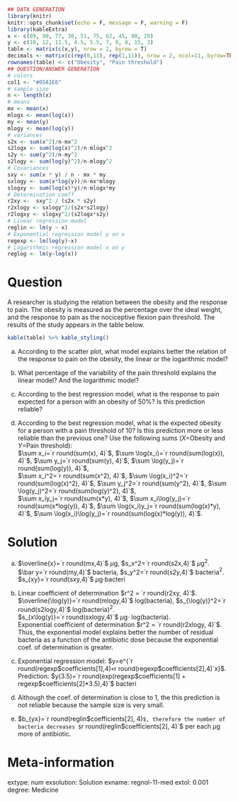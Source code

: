 
```r
## DATA GENERATION
library(knitr)
knitr::opts_chunk$set(echo = F, message = F, warning = F)
library(kableExtra)
x <- c(89, 90, 77, 30, 51, 75, 62, 45, 90, 20)
y <- c(10, 12, 11.5, 4.5, 5.5, 7, 9, 8, 15, 3)
table <- matrix(c(x,y), nrow = 2, byrow = T)
decimals <- matrix(c(rep(0,11), rep(1,11)), nrow = 2, ncol=11, byrow=TRUE)
rownames(table) <- c("Obesity", "Pain threshold")
## QUESTION/ANSWER GENERATION
# colors
col1 <- "#05A1E6"
# sample size
n <- length(x)
# means
mx <- mean(x)
mlogx <- mean(log(x))
my <- mean(y)
mlogy <- mean(log(y))
# variances
s2x <- sum(x^2)/n-mx^2
s2logx <- sum(log(x)^2)/n-mlogx^2
s2y <- sum(y^2)/n-my^2
s2logy <- sum(log(y)^2)/n-mlogy^2
# Covariances
sxy <- sum(x * y) / n - mx * my
sxlogy <- sum(x*log(y))/n-mx*mlogy
slogxy <- sum(log(x)*y)/n-mlogx*my
# Determination coeff
r2xy <-  sxy^2 / (s2x * s2y)
r2xlogy <- sxlogy^2/(s2x*s2logy)
r2logxy <- slogxy^2/(s2logx*s2y)
# Linear regression model
reglin <- lm(y ~ x)
# Exponential regression model y on x
regexp <- lm(log(y)~x)
# Logarithmic regression model x on y
reglog <- lm(y~log(x))
```

Question
========
	
A researcher is studying the relation between the obesity and the response to pain.
The obesity is measured as the percentage over the ideal weight, and the response to pain as the nociceptive flexion pain threshold.
The results of the study appears in the table below.
```r
kable(table) %>% kable_styling()
```

a. According to the scatter plot, what model explains better the relation of the response to pain on the obesity, the linear or the logarithmic model?

a. What percentage of the variability of the pain threshold explains the linear model? And the logarithmic model?

a. According to the best regression model, what is the response to pain expected for a person with an obesity of 50%?
Is this prediction reliable?

a. According to the best regression model, what is the expected obesity for a person with a pain threshold of
10? Is this prediction more or less reliable than the previous one?
Use the following sums ($X$=Obesity and $Y$=Pain threshold):  
$\sum x_i=`r round(sum(x), 4)`$, $\sum \log(x_i)=`r round(sum(log(x)), 4)`$, $\sum y_j=`r round(sum(y), 4)`$, $\sum \log(y_j)=`r round(sum(log(y)), 4)`$,  
$\sum x_i^2=`r round(sum(x^2), 4)`$, $\sum \log(x_i)^2=`r round(sum(log(x)^2), 4)`$, $\sum y_j^2=`r round(sum(y^2), 4)`$, $\sum \log(y_j)^2=`r round(sum(log(y)^2), 4)`$,  
$\sum x_iy_j=`r round(sum(x*y), 4)`$, $\sum x_i\log(y_j)=`r round(sum(x*log(y)), 4)`$, $\sum \log(x_i)y_j=`r round(sum(log(x)*y), 4)`$, $\sum \log(x_i)\log(y_j)=`r round(sum(log(x)*log(y)), 4)`$.

Solution
========

a. $\overline{x}=`r round(mx,4)`$ $\mu$g, $s_x^2=`r round(s2x,4)`$ $\mu$g$^2$.  
$\bar y=`r round(my,4)`$ bacteria, $s_y^2=`r round(s2y,4)`$ bacteria$^2$.  
$s_{xy}=`r round(sxy,4)`$ $\mu$g$\cdot$bacteri
a.  
Linear coefficient of determination $r^2 = `r round(r2xy, 4)`$.  
$\overline{\log(y)}=`r round(mlogy,4)`$ log(bacteria), $s_{\log(y)}^2=`r round(s2logy,4)`$ log(bacteria)$^2$.  
$s_{x\log(y)}=`r round(sxlogy,4)`$ $\mu$g$\cdot$ log(bacteria).  
Exponential coefficient of determination $r^2 = `r round(r2xlogy, 4)`$.  
Thus, the exponential model explains better the number of residual bacteria as a function of the antibiotic dose because the exponential coef. of determination is greater.

a. Exponential regression model: $y=e^{`r round(regexp$coefficients[1],4)`+`r round(regexp$coefficients[2],4)`x}$.  
Prediction: $y(3.5)=`r round(exp(regexp$coefficients[1] + regexp$coefficients[2]*3.5),4)`$ bacteri
a.  
Although the coef. of determination is close to 1, the this prediction is not reliable because the sample size is very small.

a. $b_{yx}=`r round(reglin$coefficients[2], 4)`$, therefore the number of bacteria decreases $`r round(reglin$coefficients[2], 4)`$ per each $\mu$g more of antibiotic.

Meta-information 
================
extype: num
exsolution: Solution
exname: regnol-11-med
extol: 0.001
degree: Medicine
 
